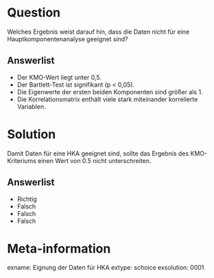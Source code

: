 Question
========

Welches Ergebnis weist darauf hin, dass die Daten nicht für eine Hauptkomponentenanalyse geeignet sind?

Answerlist
----------
* Der KMO-Wert liegt unter 0,5.
* Der Bartlett-Test ist signifikant (p < 0,05).
* Die Eigenwerte der ersten beiden Komponenten sind größer als 1.
* Die Korrelationsmatrix enthält viele stark miteinander korrelierte Variablen.


Solution
========

Damit Daten für eine HKA geeignet sind, sollte das Ergebnis des KMO-Kriteriums einen Wert von 0.5 nicht unterschreiten.

Answerlist
----------
* Richtig
* Falsch
* Falsch
* Falsch


Meta-information
================
exname: Eignung der Daten für HKA
extype: schoice
exsolution: 0001
